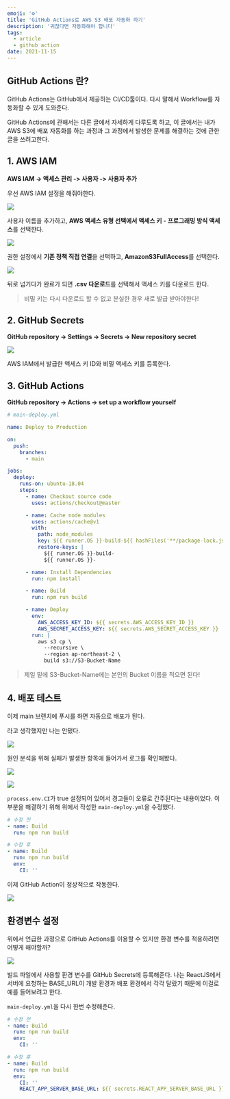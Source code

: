 ```yaml
---
emoji: '⚙️'
title: 'GitHub Actions로 AWS S3 배포 자동화 하기'
description: '귀찮다면 자동화해야 합니다'
tags:
  - article
  - github action
date: 2021-11-15
---
```


## GitHub Actions 란?

GitHub Actions는 GitHub에서 제공하는 CI/CD툴이다. 다시 말해서 Workflow를 자동화할 수 있게 도와준다.

GitHub Actions에 관해서는 다른 글에서 자세하게 다루도록 하고, 이 글에서는 내가 AWS S3에 배포 자동화를 하는 과정과 그 과정에서 발생한 문제를 해결하는 것에 관한 글을 쓰려고한다.

## 1. AWS IAM

**AWS IAM -> 액세스 관리 -> 사용자 -> 사용자 추가**

우선 AWS IAM 설정을 해줘야한다.

![](0.png)

사용자 이름을 추가하고, **AWS 액세스 유형 선택에서 액세스 키 - 프로그래밍 방식 액세스**를 선택한다.

![](1.png)

권한 설정에서 **기존 정책 직접 연결**을 선택하고, **AmazonS3FullAccess**를 선택한다.

![](2.png)

뒤로 넘기다가 완료가 되면 **.csv 다운로드**를 선택해서 액세스 키를 다운로드 한다.

> 비밀 키는 다시 다운로드 할 수 없고 분실한 경우 새로 발급 받아야한다!

## 2. GitHub Secrets

**GitHub repository -> Settings -> Secrets -> New repository secret**

![](3.png)

AWS IAM에서 발급한 액세스 키 ID와 비밀 액세스 키를 등록한다.

## 3. GitHub Actions

**GitHub repository -> Actions -> set up a workflow yourself**

```yml
# main-deploy.yml

name: Deploy to Production

on:
  push:
    branches:
      - main

jobs:
  deploy:
    runs-on: ubuntu-18.04
    steps:
      - name: Checkout source code
        uses: actions/checkout@master

      - name: Cache node modules
        uses: actions/cache@v1
        with:
          path: node_modules
          key: ${{ runner.OS }}-build-${{ hashFiles('**/package-lock.json') }}
          restore-keys: |
            ${{ runner.OS }}-build-
            ${{ runner.OS }}-

      - name: Install Dependencies
        run: npm install

      - name: Build
        run: npm run build

      - name: Deploy
        env:
          AWS_ACCESS_KEY_ID: ${{ secrets.AWS_ACCESS_KEY_ID }}
          AWS_SECRET_ACCESS_KEY: ${{ secrets.AWS_SECRET_ACCESS_KEY }}
        run: |
          aws s3 cp \
            --recursive \
            --region ap-northeast-2 \
            build s3://S3-Bucket-Name
```

> 제일 밑에 S3-Bucket-Name에는 본인의 Bucket 이름을 적으면 된다!

## 4. 배포 테스트

이제 main 브랜치에 푸시를 하면 자동으로 배포가 된다.

라고 생각했지만 나는 안됐다.

![](4.png)

원인 분석을 위해 실패가 발생한 항목에 들어가서 로그를 확인해봤다.

![](6.png)

![](7.png)

`process.env.CI`가 true 설정되어 있어서 경고들이 오류로 간주된다는 내용이었다. 이 부분을 해결하기 위해 위에서 작성한 `main-deploy.yml`을 수정했다.

```yml
# 수정 전
- name: Build
  run: npm run build

# 수정 후
- name: Build
  run: npm run build
  env:
    CI: ''
```

이제 GitHub Action이 정상적으로 작동한다.

![](5.png)

## 환경변수 설정

위에서 언급한 과정으로 GitHub Actions를 이용할 수 있지만 환경 변수를 적용하려면 어떻게 해야할까?

![](3.png)

빌드 파일에서 사용할 환경 변수를 GitHub Secrets에 등록해준다. 나는 ReactJS에서 서버에 요청하는 BASE_URL이 개발 환경과 배포 환경에서 각각 달랐기 때문에 이걸로 예를 들어보려고 한다.

`main-deploy.yml`을 다시 한번 수정해준다.

```yml
# 수정 전
- name: Build
  run: npm run build
  env:
    CI: ''

# 수정 후
- name: Build
  run: npm run build
  env:
    CI: ''
    REACT_APP_SERVER_BASE_URL: ${{ secrets.REACT_APP_SERVER_BASE_URL }}
```

